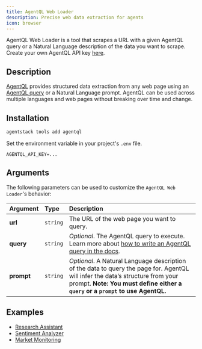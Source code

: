 ```yaml
---
title: AgentQL Web Loader
description: Precise web data extraction for agents
icon: browser
---
```


AgentQL Web Loader is a tool that scrapes a URL with a given AgentQL query or a Natural Language description of the data you want to scrape.
Create your own AgentQL API key [here](https://dev.agentql.com).

## Description

[AgentQL](https://agentql.com) provides structured data extraction from any web page using an [AgentQL query](https://docs.agentql.com/concepts/query-language) or a Natural Language prompt. AgentQL can be used across multiple languages and web pages without breaking over time and change.

## Installation

```bash
agentstack tools add agentql
```

Set the environment variable in your project's `.env` file.

```env
AGENTQL_API_KEY=...
```

## Arguments

The following parameters can be used to customize the `AgentQL Web Loader`'s behavior:

| Argument   | Type     | Description                                                                                                                                                                                                      |
| :--------- | :------- | :--------------------------------------------------------------------------------------------------------------------------------------------------------------------------------------------------------------- |
| **url**    | `string` | The URL of the web page you want to query.                                                                                                                                                                       |
| **query**  | `string` | _Optional_. The AgentQL query to execute. Learn more about [how to write an AgentQL query in the docs](https://docs.agentql.com/agentql-query).                                                                  |
| **prompt** | `string` | _Optional_. A Natural Language description of the data to query the page for. AgentQL will infer the data’s structure from your prompt. **Note: You must define either a `query` or a `prompt` to use AgentQL.** |

## Examples

- [Research Assistant](https://github.com/AgentOps-AI/AgentStack/tree/main/examples/research_assistant)
- [Sentiment Analyzer](https://github.com/AgentOps-AI/AgentStack/tree/main/examples/sentiment_analyser)
- [Market Monitoring](https://github.com/AgentOps-AI/AgentStack/tree/main/examples/market_monitoring)
